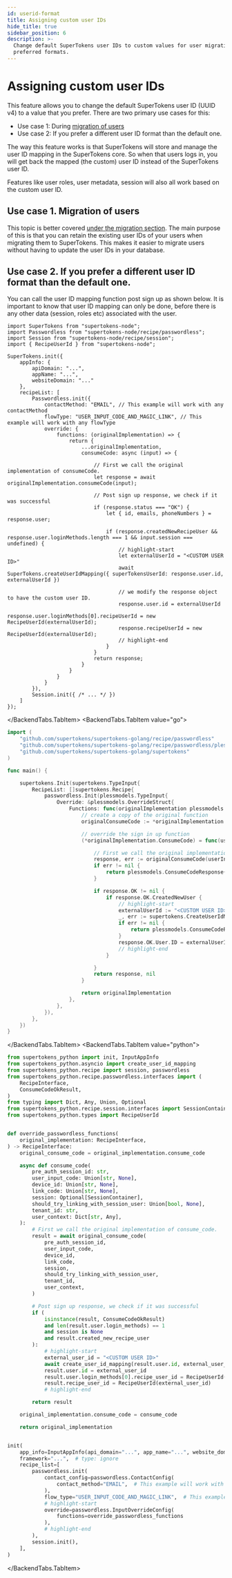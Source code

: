 ```yaml
---
id: userid-format
title: Assigning custom user IDs
hide_title: true
sidebar_position: 6
description: >-
  Change default SuperTokens user IDs to custom values for user migration or
  preferred formats.
---
```



# Assigning custom user IDs

This feature allows you to change the default SuperTokens user ID (UUID v4) to a value that you prefer. There are two primary use cases for this:
- Use case 1: During [migration of users](/docs/migration/account-migration)
- Use case 2: If you prefer a different user ID format than the default one.

The way this feature works is that SuperTokens will store and manage the user ID mapping in the SuperTokens core. So when that users logs in, you will get back the mapped (the custom) user ID instead of the SuperTokens user ID.

Features like user roles, user metadata, session will also all work based on the custom user ID.

## Use case 1. Migration of users
This topic is better covered [under the migration section](/docs/migration/account-migration). The main purpose of this is that you can retain the existing user IDs of your users when migrating them to SuperTokens. This makes it easier to migrate users without having to update the user IDs in your database.

## Use case 2. If you prefer a different user ID format than the default one.

You can call the user ID mapping function post sign up as shown below. It is important to know that user ID mapping can only be done, before there is any other data (session, roles etc) associated with the user.

<BackendTabs>
<BackendTabs.TabItem value="nodejs">

```tsx
import SuperTokens from "supertokens-node";
import Passwordless from "supertokens-node/recipe/passwordless";
import Session from "supertokens-node/recipe/session";
import { RecipeUserId } from "supertokens-node";

SuperTokens.init({
    appInfo: {
        apiDomain: "...",
        appName: "...",
        websiteDomain: "..."
    },
    recipeList: [
        Passwordless.init({
            contactMethod: "EMAIL", // This example will work with any contactMethod
            flowType: "USER_INPUT_CODE_AND_MAGIC_LINK", // This example will work with any flowType
            override: {
                functions: (originalImplementation) => {
                    return {
                        ...originalImplementation,
                        consumeCode: async (input) => {
                            
                            // First we call the original implementation of consumeCode.
                            let response = await originalImplementation.consumeCode(input);

                            // Post sign up response, we check if it was successful
                            if (response.status === "OK") {
                                let { id, emails, phoneNumbers } = response.user;

                                if (response.createdNewRecipeUser && response.user.loginMethods.length === 1 && input.session === undefined) {
                                    // highlight-start
                                    let externalUserId = "<CUSTOM USER ID>"
                                    await SuperTokens.createUserIdMapping({ superTokensUserId: response.user.id, externalUserId })
                                    
                                    // we modify the response object to have the custom user ID.
                                    response.user.id = externalUserId
                                    response.user.loginMethods[0].recipeUserId = new RecipeUserId(externalUserId);
                                    response.recipeUserId = new RecipeUserId(externalUserId);
                                    // highlight-end
                                }
                            }
                            return response;
                        }
                    }
                }
            }
        }),
        Session.init({ /* ... */ })
    ]
});
```
</BackendTabs.TabItem>
<BackendTabs.TabItem value="go">

```go
import (
	"github.com/supertokens/supertokens-golang/recipe/passwordless"
	"github.com/supertokens/supertokens-golang/recipe/passwordless/plessmodels"
	"github.com/supertokens/supertokens-golang/supertokens"
)

func main() {

	supertokens.Init(supertokens.TypeInput{
		RecipeList: []supertokens.Recipe{
			passwordless.Init(plessmodels.TypeInput{
				Override: &plessmodels.OverrideStruct{
					Functions: func(originalImplementation plessmodels.RecipeInterface) plessmodels.RecipeInterface {
						// create a copy of the original function
						originalConsumeCode := *originalImplementation.ConsumeCode

						// override the sign in up function
						(*originalImplementation.ConsumeCode) = func(userInput *plessmodels.UserInputCodeWithDeviceID, linkCode *string, preAuthSessionID string, tenantId string, userContext supertokens.UserContext) (plessmodels.ConsumeCodeResponse, error) {

							// First we call the original implementation of ConsumeCode.
							response, err := originalConsumeCode(userInput, linkCode, preAuthSessionID, tenantId, userContext)
							if err != nil {
								return plessmodels.ConsumeCodeResponse{}, err
							}

							if response.OK != nil {
								if response.OK.CreatedNewUser {
									// highlight-start
									externalUserId := "<CUSTOM USER ID>"
									_, err := supertokens.CreateUserIdMapping(response.OK.User.ID, externalUserId, nil, nil)
									if err != nil {
										return plessmodels.ConsumeCodeResponse{}, err
									}
									response.OK.User.ID = externalUserId
									// highlight-end
								}

							}
							return response, nil
						}

						return originalImplementation
					},
				},
			}),
		},
	})
}
```

</BackendTabs.TabItem>
<BackendTabs.TabItem value="python">

```python
from supertokens_python import init, InputAppInfo
from supertokens_python.asyncio import create_user_id_mapping
from supertokens_python.recipe import session, passwordless
from supertokens_python.recipe.passwordless.interfaces import (
    RecipeInterface,
    ConsumeCodeOkResult,
)
from typing import Dict, Any, Union, Optional
from supertokens_python.recipe.session.interfaces import SessionContainer
from supertokens_python.types import RecipeUserId


def override_passwordless_functions(
    original_implementation: RecipeInterface,
) -> RecipeInterface:
    original_consume_code = original_implementation.consume_code

    async def consume_code(
        pre_auth_session_id: str,
        user_input_code: Union[str, None],
        device_id: Union[str, None],
        link_code: Union[str, None],
        session: Optional[SessionContainer],
        should_try_linking_with_session_user: Union[bool, None],
        tenant_id: str,
        user_context: Dict[str, Any],
    ):
        # First we call the original implementation of consume_code.
        result = await original_consume_code(
            pre_auth_session_id,
            user_input_code,
            device_id,
            link_code,
            session,
            should_try_linking_with_session_user,
            tenant_id,
            user_context,
        )

        # Post sign up response, we check if it was successful
        if (
            isinstance(result, ConsumeCodeOkResult)
            and len(result.user.login_methods) == 1
            and session is None
            and result.created_new_recipe_user
        ):
            # highlight-start
            external_user_id = "<CUSTOM USER ID>"
            await create_user_id_mapping(result.user.id, external_user_id)
            result.user.id = external_user_id
            result.user.login_methods[0].recipe_user_id = RecipeUserId(external_user_id)
            result.recipe_user_id = RecipeUserId(external_user_id)
            # highlight-end

        return result

    original_implementation.consume_code = consume_code

    return original_implementation


init(
    app_info=InputAppInfo(api_domain="...", app_name="...", website_domain="..."),
    framework="...",  # type: ignore
    recipe_list=[
        passwordless.init(
            contact_config=passwordless.ContactConfig(
                contact_method="EMAIL",  # This example will work with any contactMethod
            ),
            flow_type="USER_INPUT_CODE_AND_MAGIC_LINK",  # This example will work with any flowType
            # highlight-start
            override=passwordless.InputOverrideConfig(
                functions=override_passwordless_functions
            ),
            # highlight-end
        ),
        session.init(),
    ],
)
```

</BackendTabs.TabItem>
</BackendTabs>
